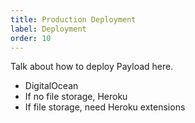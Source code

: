 ```yaml
---
title: Production Deployment
label: Deployment
order: 10
---
```


Talk about how to deploy Payload here.

- DigitalOcean
- If no file storage, Heroku
- If file storage, need Heroku extensions
